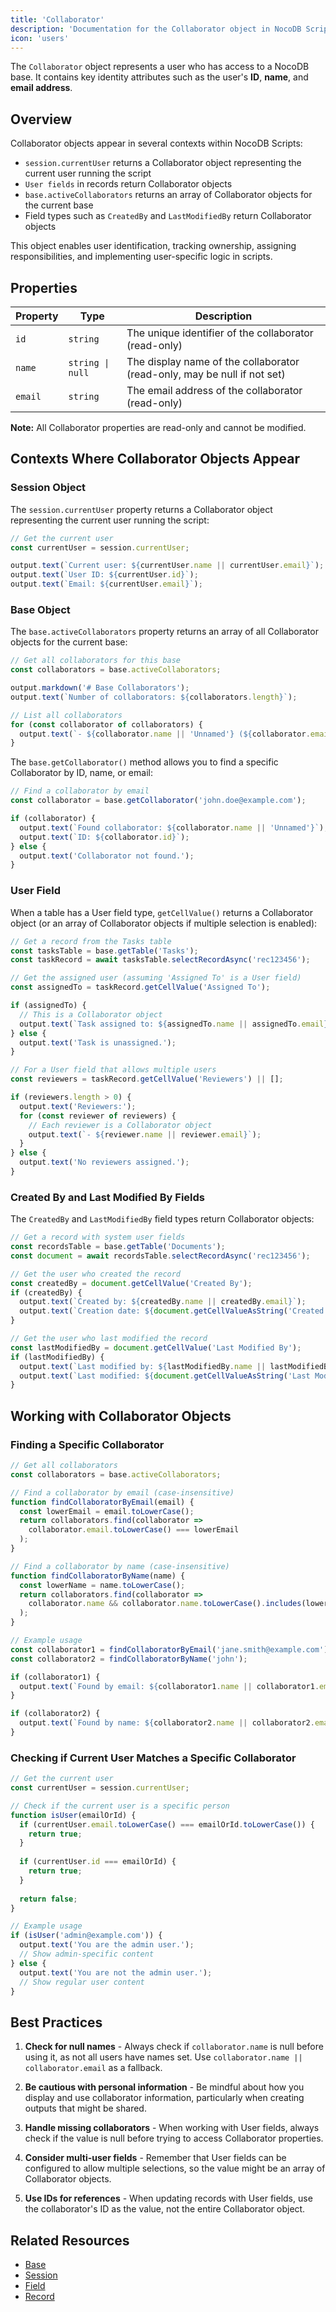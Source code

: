 ```yaml
---
title: 'Collaborator'
description: 'Documentation for the Collaborator object in NocoDB Scripts'
icon: 'users'
---
```


The `Collaborator` object represents a user who has access to a NocoDB base. It contains key identity attributes such as the user's **ID**, **name**, and **email address**.

## Overview

Collaborator objects appear in several contexts within NocoDB Scripts:

- `session.currentUser` returns a Collaborator object representing the current user running the script
- `User fields` in records return Collaborator objects
- `base.activeCollaborators` returns an array of Collaborator objects for the current base
- Field types such as `CreatedBy` and `LastModifiedBy` return Collaborator objects

This object enables user identification, tracking ownership, assigning responsibilities, and implementing user-specific logic in scripts.

## Properties

| Property | Type | Description |
| -------- | ---- | ----------- |
| `id` | `string` | The unique identifier of the collaborator (read-only) |
| `name` | `string \| null` | The display name of the collaborator (read-only, may be null if not set) |
| `email` | `string` | The email address of the collaborator (read-only) |

**Note:** All Collaborator properties are read-only and cannot be modified.

## Contexts Where Collaborator Objects Appear

### Session Object

The `session.currentUser` property returns a Collaborator object representing the current user running the script:

```javascript
// Get the current user
const currentUser = session.currentUser;

output.text(`Current user: ${currentUser.name || currentUser.email}`);
output.text(`User ID: ${currentUser.id}`);
output.text(`Email: ${currentUser.email}`);
```

### Base Object

The `base.activeCollaborators` property returns an array of all Collaborator objects for the current base:

```javascript
// Get all collaborators for this base
const collaborators = base.activeCollaborators;

output.markdown('# Base Collaborators');
output.text(`Number of collaborators: ${collaborators.length}`);

// List all collaborators
for (const collaborator of collaborators) {
  output.text(`- ${collaborator.name || 'Unnamed'} (${collaborator.email})`);
}
```

The `base.getCollaborator()` method allows you to find a specific Collaborator by ID, name, or email:

```javascript
// Find a collaborator by email
const collaborator = base.getCollaborator('john.doe@example.com');

if (collaborator) {
  output.text(`Found collaborator: ${collaborator.name || 'Unnamed'}`);
  output.text(`ID: ${collaborator.id}`);
} else {
  output.text('Collaborator not found.');
}
```

### User Field

When a table has a User field type, `getCellValue()` returns a Collaborator object (or an array of Collaborator objects if multiple selection is enabled):

```javascript
// Get a record from the Tasks table
const tasksTable = base.getTable('Tasks');
const taskRecord = await tasksTable.selectRecordAsync('rec123456');

// Get the assigned user (assuming 'Assigned To' is a User field)
const assignedTo = taskRecord.getCellValue('Assigned To');

if (assignedTo) {
  // This is a Collaborator object
  output.text(`Task assigned to: ${assignedTo.name || assignedTo.email}`);
} else {
  output.text('Task is unassigned.');
}

// For a User field that allows multiple users
const reviewers = taskRecord.getCellValue('Reviewers') || [];

if (reviewers.length > 0) {
  output.text('Reviewers:');
  for (const reviewer of reviewers) {
    // Each reviewer is a Collaborator object
    output.text(`- ${reviewer.name || reviewer.email}`);
  }
} else {
  output.text('No reviewers assigned.');
}
```

### Created By and Last Modified By Fields

The `CreatedBy` and `LastModifiedBy` field types return Collaborator objects:

```javascript
// Get a record with system user fields
const recordsTable = base.getTable('Documents');
const document = await recordsTable.selectRecordAsync('rec123456');

// Get the user who created the record
const createdBy = document.getCellValue('Created By');
if (createdBy) {
  output.text(`Created by: ${createdBy.name || createdBy.email}`);
  output.text(`Creation date: ${document.getCellValueAsString('Created Time')}`);
}

// Get the user who last modified the record
const lastModifiedBy = document.getCellValue('Last Modified By');
if (lastModifiedBy) {
  output.text(`Last modified by: ${lastModifiedBy.name || lastModifiedBy.email}`);
  output.text(`Last modified: ${document.getCellValueAsString('Last Modified Time')}`);
}
```

## Working with Collaborator Objects

### Finding a Specific Collaborator

```javascript
// Get all collaborators
const collaborators = base.activeCollaborators;

// Find a collaborator by email (case-insensitive)
function findCollaboratorByEmail(email) {
  const lowerEmail = email.toLowerCase();
  return collaborators.find(collaborator => 
    collaborator.email.toLowerCase() === lowerEmail
  );
}

// Find a collaborator by name (case-insensitive)
function findCollaboratorByName(name) {
  const lowerName = name.toLowerCase();
  return collaborators.find(collaborator => 
    collaborator.name && collaborator.name.toLowerCase().includes(lowerName)
  );
}

// Example usage
const collaborator1 = findCollaboratorByEmail('jane.smith@example.com');
const collaborator2 = findCollaboratorByName('john');

if (collaborator1) {
  output.text(`Found by email: ${collaborator1.name || collaborator1.email}`);
}

if (collaborator2) {
  output.text(`Found by name: ${collaborator2.name || collaborator2.email}`);
}
```

### Checking if Current User Matches a Specific Collaborator

```javascript
// Get the current user
const currentUser = session.currentUser;

// Check if the current user is a specific person
function isUser(emailOrId) {
  if (currentUser.email.toLowerCase() === emailOrId.toLowerCase()) {
    return true;
  }
  
  if (currentUser.id === emailOrId) {
    return true;
  }
  
  return false;
}

// Example usage
if (isUser('admin@example.com')) {
  output.text('You are the admin user.');
  // Show admin-specific content
} else {
  output.text('You are not the admin user.');
  // Show regular user content
}
```


## Best Practices

1. **Check for null names** - Always check if `collaborator.name` is null before using it, as not all users have names set. Use `collaborator.name || collaborator.email` as a fallback.

2. **Be cautious with personal information** - Be mindful about how you display and use collaborator information, particularly when creating outputs that might be shared.

3. **Handle missing collaborators** - When working with User fields, always check if the value is null before trying to access Collaborator properties.

4. **Consider multi-user fields** - Remember that User fields can be configured to allow multiple selections, so the value might be an array of Collaborator objects.

5. **Use IDs for references** - When updating records with User fields, use the collaborator's ID as the value, not the entire Collaborator object.

## Related Resources

- [Base](/docs/scripts/api/base)
- [Session](/docs/scripts/api/session)
- [Field](/docs/scripts/api/field)
- [Record](/docs/scripts/api/record)